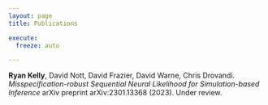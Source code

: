 ```yaml
---
layout: page
title: Publications

execute:
  freeze: auto

---
```


**Ryan Kelly**, David Nott, David Frazier, David Warne, Chris Drovandi. *Misspecification-robust Sequential Neural Likelihood for Simulation-based Inference* arXiv preprint arXiv:2301.13368 (2023). Under review.